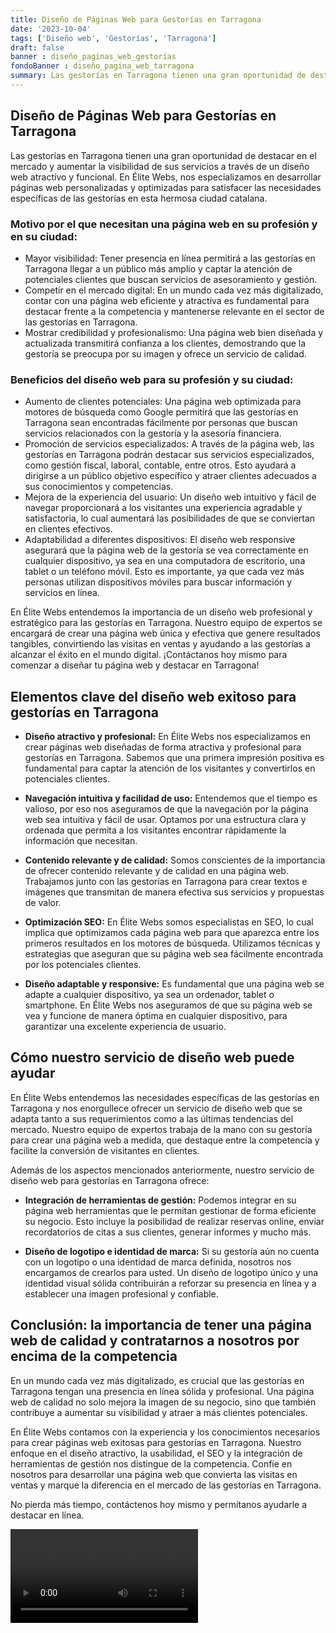 ```yaml
---
title: Diseño de Páginas Web para Gestorías en Tarragona
date: '2023-10-04'
tags: ['Diseño web', 'Gestorías', 'Tarragona']
draft: false
banner : diseño_paginas_web_gestorías
fondoBanner : diseño_pagina_web_tarragona
summary: Las gestorías en Tarragona tienen una gran oportunidad de destacar en el mercado y aumentar la visibilidad de sus servicios a través de un diseño web atractivo y funcional. En Élite Webs, nos especializamos en desarrollar páginas web personalizadas y optimizadas para satisfacer las necesidades específicas de las gestorías en esta hermosa ciudad catalana.
---
```


## Diseño de Páginas Web para Gestorías en Tarragona

Las gestorías en Tarragona tienen una gran oportunidad de destacar en el mercado y aumentar la visibilidad de sus servicios a través de un diseño web atractivo y funcional. En Élite Webs, nos especializamos en desarrollar páginas web personalizadas y optimizadas para satisfacer las necesidades específicas de las gestorías en esta hermosa ciudad catalana.

### Motivo por el que necesitan una página web en su profesión y en su ciudad:
- Mayor visibilidad: Tener presencia en línea permitirá a las gestorías en Tarragona llegar a un público más amplio y captar la atención de potenciales clientes que buscan servicios de asesoramiento y gestión.
- Competir en el mercado digital: En un mundo cada vez más digitalizado, contar con una página web eficiente y atractiva es fundamental para destacar frente a la competencia y mantenerse relevante en el sector de las gestorías en Tarragona.
- Mostrar credibilidad y profesionalismo: Una página web bien diseñada y actualizada transmitirá confianza a los clientes, demostrando que la gestoría se preocupa por su imagen y ofrece un servicio de calidad.

### Beneficios del diseño web para su profesión y su ciudad:
- Aumento de clientes potenciales: Una página web optimizada para motores de búsqueda como Google permitirá que las gestorías en Tarragona sean encontradas fácilmente por personas que buscan servicios relacionados con la gestoría y la asesoría financiera.
- Promoción de servicios especializados: A través de la página web, las gestorías en Tarragona podrán destacar sus servicios especializados, como gestión fiscal, laboral, contable, entre otros. Esto ayudará a dirigirse a un público objetivo específico y atraer clientes adecuados a sus conocimientos y competencias.
- Mejora de la experiencia del usuario: Un diseño web intuitivo y fácil de navegar proporcionará a los visitantes una experiencia agradable y satisfactoria, lo cual aumentará las posibilidades de que se conviertan en clientes efectivos.
- Adaptabilidad a diferentes dispositivos: El diseño web responsive asegurará que la página web de la gestoría se vea correctamente en cualquier dispositivo, ya sea en una computadora de escritorio, una tablet o un teléfono móvil. Esto es importante, ya que cada vez más personas utilizan dispositivos móviles para buscar información y servicios en línea.

En Élite Webs entendemos la importancia de un diseño web profesional y estratégico para las gestorías en Tarragona. Nuestro equipo de expertos se encargará de crear una página web única y efectiva que genere resultados tangibles, convirtiendo las visitas en ventas y ayudando a las gestorías a alcanzar el éxito en el mundo digital. ¡Contáctanos hoy mismo para comenzar a diseñar tu página web y destacar en Tarragona!

<GifSeo />

<Cta />

## Elementos clave del diseño web exitoso para gestorías en Tarragona

- **Diseño atractivo y profesional:** En Élite Webs nos especializamos en crear páginas web diseñadas de forma atractiva y profesional para gestorías en Tarragona. Sabemos que una primera impresión positiva es fundamental para captar la atención de los visitantes y convertirlos en potenciales clientes.

- **Navegación intuitiva y facilidad de uso:** Entendemos que el tiempo es valioso, por eso nos aseguramos de que la navegación por la página web sea intuitiva y fácil de usar. Optamos por una estructura clara y ordenada que permita a los visitantes encontrar rápidamente la información que necesitan.

- **Contenido relevante y de calidad:** Somos conscientes de la importancia de ofrecer contenido relevante y de calidad en una página web. Trabajamos junto con las gestorías en Tarragona para crear textos e imágenes que transmitan de manera efectiva sus servicios y propuestas de valor.

- **Optimización SEO:** En Élite Webs somos especialistas en SEO, lo cual implica que optimizamos cada página web para que aparezca entre los primeros resultados en los motores de búsqueda. Utilizamos técnicas y estrategias que aseguran que su página web sea fácilmente encontrada por los potenciales clientes.

- **Diseño adaptable y responsive:** Es fundamental que una página web se adapte a cualquier dispositivo, ya sea un ordenador, tablet o smartphone. En Élite Webs nos aseguramos de que su página web se vea y funcione de manera óptima en cualquier dispositivo, para garantizar una excelente experiencia de usuario.

## Cómo nuestro servicio de diseño web puede ayudar

En Élite Webs entendemos las necesidades específicas de las gestorías en Tarragona y nos enorgullece ofrecer un servicio de diseño web que se adapta tanto a sus requerimientos como a las últimas tendencias del mercado. Nuestro equipo de expertos trabaja de la mano con su gestoría para crear una página web a medida, que destaque entre la competencia y facilite la conversión de visitantes en clientes.

Además de los aspectos mencionados anteriormente, nuestro servicio de diseño web para gestorías en Tarragona ofrece:

- **Integración de herramientas de gestión:** Podemos integrar en su página web herramientas que le permitan gestionar de forma eficiente su negocio. Esto incluye la posibilidad de realizar reservas online, enviar recordatorios de citas a sus clientes, generar informes y mucho más.

- **Diseño de logotipo e identidad de marca:** Si su gestoría aún no cuenta con un logotipo o una identidad de marca definida, nosotros nos encargamos de crearlos para usted. Un diseño de logotipo único y una identidad visual sólida contribuirán a reforzar su presencia en línea y a establecer una imagen profesional y confiable.

## Conclusión: la importancia de tener una página web de calidad y contratarnos a nosotros por encima de la competencia

En un mundo cada vez más digitalizado, es crucial que las gestorías en Tarragona tengan una presencia en línea sólida y profesional. Una página web de calidad no solo mejora la imagen de su negocio, sino que también contribuye a aumentar su visibilidad y atraer a más clientes potenciales.

En Élite Webs contamos con la experiencia y los conocimientos necesarios para crear páginas web exitosas para gestorías en Tarragona. Nuestro enfoque en el diseño atractivo, la usabilidad, el SEO y la integración de herramientas de gestión nos distingue de la competencia. Confíe en nosotros para desarrollar una página web que convierta las visitas en ventas y marque la diferencia en el mercado de las gestorías en Tarragona.

No pierda más tiempo, contáctenos hoy mismo y permítanos ayudarle a destacar en línea.

<Video />

<CtaBot job='Gestorías' city='Tarragona'/>

<Gmaps query='Tarragona+españa+maps' />